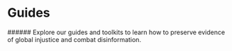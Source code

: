 

<HeaderSection>

# Guides

</HeaderSection>
<GuidesSection pages={props.pages}>
    ###### Explore our guides and toolkits to learn how to preserve evidence of global injustice and combat disinformation.
</GuidesSection>
